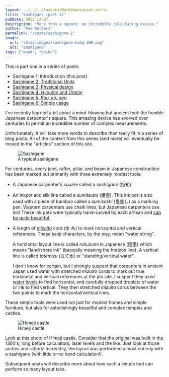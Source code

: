 ```yaml
---
layout: ../../../layouts/MarkdownLayout.astro
title: "Sashigane (part 1)"
pubDate: 2022-12-07
description: "More than a square: an incredible calculating device."
author: "Rex Walters"
permalink: "/posts/sashigane-1"
image:
  url: "/blog-images/sashigane-nobg-300.png"
  alt: "sashigane"
tags: ["wood", "daiku"]
---
```



This is part one in a series of posts:

- Sashigane 1: Introduction (this post)
- [Sashigane 2: Traditional Units](/posts/sashigane-2)
- [Sashigane 3: Physical design](/posts/sashigane-3)
- [Sashigane 4: _Hyoume_ and _Urame_](/posts/sashigane-4)
- [Sashigane 5: _Kou,_ _ko,_ _gen_](/posts/sashigane-5)
- [Sashigane 6: Simple usage](/posts/sashigane-6)

I've recently learned a bit about a mind-blowing but ancient tool: the humble
Japanese carpenter's square. This amazing device has evolved over centuries to
permit an incredible number of complex measurements.

Unfortunately, it will take more words to describe than really fit in a series of
blog posts. All of the content from this series (and more) will eventually be
moved to the "articles" section of this site.


<figure>
  <Image src={sashigane} format="avif" alt="Sashigane" />
  <figcaption>A typical sashigane</figcaption>
</figure>

For centuries, every joint, rafter, pillar, and beam in Japanese construction has been marked
out primarily with three extremely modest tools:

- A Japanese carpenter's square called a _sashigane_ (<Kanji client:load furigana="さしがね"
  romaji="sashigane">指矩</Kanji>).

- An inkpot and silk line called a _sumitsubo_ (<Kanji client:load furigana="すみつぼ"
  romaji="sumitsubo">墨壺</Kanji>). This ink pot is also used with a piece of
  bamboo called a _sumisashi_ (<Kanji client:load furigana="すみさし"
  romaji="sumisashi">墨差し</Kanji>) as a marking pen. Western carpenters use chalk
  lines, but Japanese carpenters use ink! These ink pots were typically
  hand-carved by each artisan and [can be quite beautiful](https://www.google.com/search?q=sumitsubo&tbm=isch).

- A length of [_mizuito_](https://suikoushya.com/ja/2020/04/15/mizuito/) cord (<Kanji client:load furigana="みずいと" romaji="mizuito">水
  糸</Kanji>) to mark horizontal and vertical references. These kanji characters,
  by the way, mean "water string".

  A horizontal layout line is called _rokuzumi_ in Japanese
  (<Kanji client:load furigana="ろくずみ" romaji="rokuzumi">陸墨</Kanji>) which means
  "land/shore ink" (basically meaning the horizon line). A vertical line is
  called _tatemizu_ (<Kanji client:load furigana="たてみず"
  romaji="tatemizu">立て水</Kanji>) or "standing/vertical water".

  I don't know for certain, but I strongly suspect that carpenters in ancient
  Japan used water with stretched _mizuito_ cords to mark out true
  horizontal and vertical references at the job site. I suspect they used [water
  levels](<https://en.wikipedia.org/wiki/Water_level_(device)>) to find
  horizontal, and carefully dropped droplets of water or ink to find vertical. They
  then stretched _mizuito_ cords between the two points to mark the
  horizontal/vertical lines.

These simple tools were used not just for modest homes and simple furniture, but
also for astonishingly beautiful and complex temples and castles.


<figure>
  <Image src={himejiJou} format="avif" alt="Himeji castle" />
  <figcaption>Himeji castle</figcaption>
</figure>

Look at this photo of Himeji castle. Consider that the original was built in
the 1300's, long before calculators, laser levels and the like. Just look at
those arches and rafters! Incredibly, the layout was performed almost entirely
with a sashigane (with little or no hand calculation!).

Subsequent posts will describe more about how such a simple tool can perform so
many layout taks.
